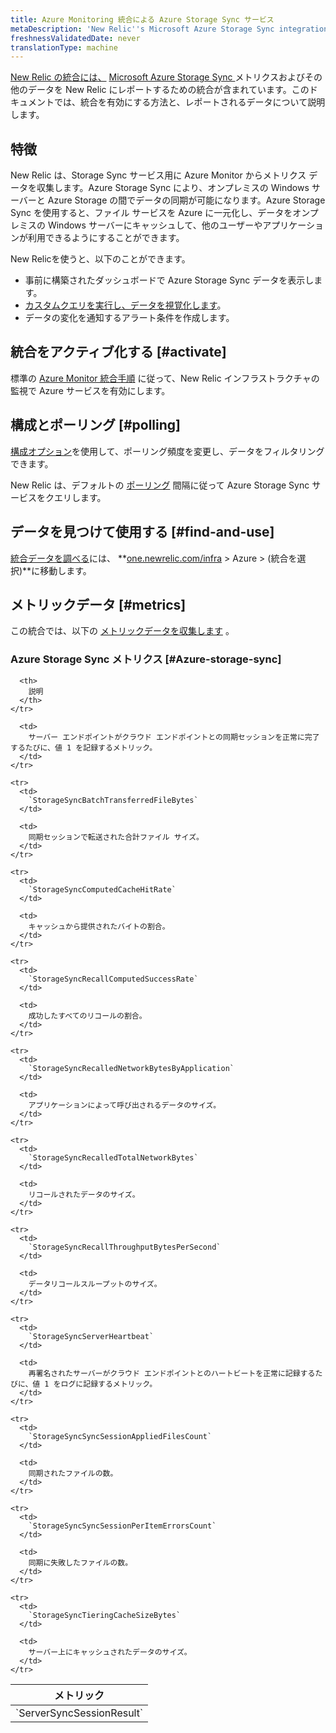 ```yaml
---
title: Azure Monitoring 統合による Azure Storage Sync サービス
metaDescription: 'New Relic''s Microsoft Azure Storage Sync integration: what data it reports and how to enable it.'
freshnessValidatedDate: never
translationType: machine
---
```


[New Relic の統合には、](/docs/infrastructure/integrations-getting-started/getting-started/introduction-infrastructure-integrations) [Microsoft Azure Storage Sync ](https://azure.microsoft.com/en-us/services/storagesync/)メトリクスおよびその他のデータを New Relic にレポートするための統合が含まれています。このドキュメントでは、統合を有効にする方法と、レポートされるデータについて説明します。

## 特徴

New Relic は、Storage Sync サービス用に Azure Monitor からメトリクス データを収集します。Azure Storage Sync により、オンプレミスの Windows サーバーと Azure Storage の間でデータの同期が可能になります。Azure Storage Sync を使用すると、ファイル サービスを Azure に一元化し、データをオンプレミスの Windows サーバーにキャッシュして、他のユーザーやアプリケーションが利用できるようにすることができます。

New Relicを使うと、以下のことができます。

* 事前に構築されたダッシュボードで Azure Storage Sync データを表示します。
* [カスタムクエリを実行し、データを視覚化します](/docs/infrastructure/integrations-getting-started/getting-started/use-integration-data-new-relic-insights)。
* データの変化を通知するアラート条件を作成します。

## 統合をアクティブ化する [#activate]

標準の [Azure Monitor 統合手順](/docs/infrastructure/microsoft-azure-integrations/azure-integrations-list/azure-monitor) に従って、New Relic インフラストラクチャの監視で Azure サービスを有効にします。

## 構成とポーリング [#polling]

[構成オプション](/docs/infrastructure/microsoft-azure-integrations/azure-integrations-list/azure-monitor/#settings)を使用して、ポーリング頻度を変更し、データをフィルタリングできます。

New Relic は、デフォルトの [ポーリング](/docs/infrastructure/microsoft-azure-integrations/azure-integrations-list/azure-monitor/#settings) 間隔に従って Azure Storage Sync サービスをクエリします。

## データを見つけて使用する [#find-and-use]

[統合データを調べる](/docs/infrastructure/integrations/find-use-infrastructure-integration-data)には、 **[one.newrelic.com/infra](https://one.newrelic.com/infra) > Azure > (統合を選択)**に移動します。

## メトリックデータ [#metrics]

この統合では、以下の [メトリックデータを収集します](/docs/infrastructure/integrations-getting-started/getting-started/understand-integration-data-data-types#metric) 。

### Azure Storage Sync メトリクス [#Azure-storage-sync]

<table>
  <thead>
    <tr>
      <th style={{ width: "300px" }}>
        メトリック
      </th>

      <th>
        説明
      </th>
    </tr>
  </thead>

  <tbody>
    <tr>
      <td>
        `ServerSyncSessionResult`
      </td>

      <td>
        サーバー エンドポイントがクラウド エンドポイントとの同期セッションを正常に完了するたびに、値 1 を記録するメトリック。
      </td>
    </tr>

    <tr>
      <td>
        `StorageSyncBatchTransferredFileBytes`
      </td>

      <td>
        同期セッションで転送された合計ファイル サイズ。
      </td>
    </tr>

    <tr>
      <td>
        `StorageSyncComputedCacheHitRate`
      </td>

      <td>
        キャッシュから提供されたバイトの割合。
      </td>
    </tr>

    <tr>
      <td>
        `StorageSyncRecallComputedSuccessRate`
      </td>

      <td>
        成功したすべてのリコールの割合。
      </td>
    </tr>

    <tr>
      <td>
        `StorageSyncRecalledNetworkBytesByApplication`
      </td>

      <td>
        アプリケーションによって呼び出されるデータのサイズ。
      </td>
    </tr>

    <tr>
      <td>
        `StorageSyncRecalledTotalNetworkBytes`
      </td>

      <td>
        リコールされたデータのサイズ。
      </td>
    </tr>

    <tr>
      <td>
        `StorageSyncRecallThroughputBytesPerSecond`
      </td>

      <td>
        データリコールスループットのサイズ。
      </td>
    </tr>

    <tr>
      <td>
        `StorageSyncServerHeartbeat`
      </td>

      <td>
        再署名されたサーバーがクラウド エンドポイントとのハートビートを正常に記録するたびに、値 1 をログに記録するメトリック。
      </td>
    </tr>

    <tr>
      <td>
        `StorageSyncSyncSessionAppliedFilesCount`
      </td>

      <td>
        同期されたファイルの数。
      </td>
    </tr>

    <tr>
      <td>
        `StorageSyncSyncSessionPerItemErrorsCount`
      </td>

      <td>
        同期に失敗したファイルの数。
      </td>
    </tr>

    <tr>
      <td>
        `StorageSyncTieringCacheSizeBytes`
      </td>

      <td>
        サーバー上にキャッシュされたデータのサイズ。
      </td>
    </tr>
  </tbody>
</table>